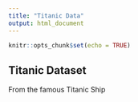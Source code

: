 ```yaml
---
title: "Titanic Data"
output: html_document
---
```


```r
knitr::opts_chunk$set(echo = TRUE)
```

## Titanic Dataset
From the famous Titanic Ship
